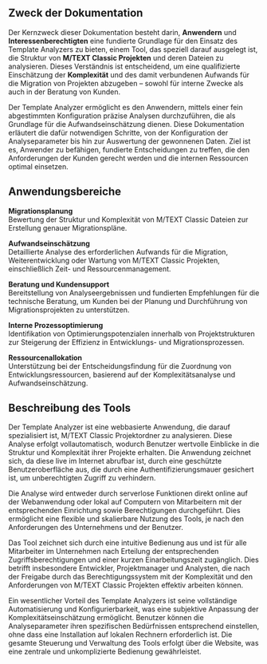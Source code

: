 ## Zweck der Dokumentation

Der Kernzweck dieser Dokumentation besteht darin, **Anwendern** und **Interessenberechtigten** eine fundierte Grundlage für den Einsatz des Template Analyzers zu bieten, einem Tool, das speziell darauf ausgelegt ist, die Struktur von **M/TEXT Classic Projekten** und deren Dateien zu analysieren. Dieses Verständnis ist entscheidend, um eine qualifizierte Einschätzung der **Komplexität** und des damit verbundenen Aufwands für die Migration von Projekten abzugeben – sowohl für interne Zwecke als auch in der Beratung von Kunden. 

Der Template Analyzer ermöglicht es den Anwendern, mittels einer fein abgestimmten Konfiguration präzise Analysen durchzuführen, die als Grundlage für die Aufwandseinschätzung dienen. Diese Dokumentation erläutert die dafür notwendigen Schritte, von der Konfiguration der Analyseparameter bis hin zur Auswertung der gewonnenen Daten. Ziel ist es, Anwender zu befähigen, fundierte Entscheidungen zu treffen, die den Anforderungen der Kunden gerecht werden und die internen Ressourcen optimal einsetzen.

## Anwendungsbereiche

**Migrationsplanung**\
Bewertung der Struktur und Komplexität von M/TEXT Classic Dateien zur Erstellung genauer Migrationspläne.

**Aufwandseinschätzung**\
Detaillierte Analyse des erforderlichen Aufwands für die Migration, Weiterentwicklung oder Wartung von M/TEXT Classic Projekten, einschließlich Zeit- und Ressourcenmanagement.

**Beratung und Kundensupport**\
Bereitstellung von Analyseergebnissen und fundierten Empfehlungen für die technische Beratung, um Kunden bei der Planung und Durchführung von Migrationsprojekten zu unterstützen.

**Interne Prozessoptimierung**\
Identifikation von Optimierungspotenzialen innerhalb von Projektstrukturen zur Steigerung der Effizienz in Entwicklungs- und Migrationsprozessen.

**Ressourcenallokation**\
Unterstützung bei der Entscheidungsfindung für die Zuordnung von Entwicklungsressourcen, basierend auf der Komplexitätsanalyse und Aufwandseinschätzung.

## Beschreibung des Tools

Der Template Analyzer ist eine webbasierte Anwendung, die darauf spezialisiert ist, M/TEXT Classic Projektordner zu analysieren. Diese Analyse erfolgt vollautomatisch, wodurch Benutzer wertvolle Einblicke in die Struktur und Komplexität ihrer Projekte erhalten. Die Anwendung zeichnet sich, da diese live im Internet abrufbar ist, durch eine geschützte Benutzeroberfläche aus, die durch eine Authentifizierungsmauer gesichert ist, um unberechtigten Zugriff zu verhindern.

Die Analyse wird entweder durch serverlose Funktionen direkt online auf der Webanwendung oder lokal auf Computern von Mitarbeitern mit der entsprechenden Einrichtung sowie Berechtigungen durchgeführt. Dies ermöglicht eine flexible und skalierbare Nutzung des Tools, je nach den Anforderungen des Unternehmens und der Benutzer.

Das Tool zeichnet sich durch eine intuitive Bedienung aus und ist für alle Mitarbeiter im Unternehmen nach Erteilung der entsprechenden Zugriffsberechtigungen und einer kurzen Einarbeitungszeit zugänglich. Dies betrifft insbesondere Entwickler, Projektmanager und Analysten, die nach der Freigabe durch das Berechtigungssystem mit der Komplexität und den Anforderungen von M/TEXT Classic Projekten effektiv arbeiten können.

Ein wesentlicher Vorteil des Template Analyzers ist seine vollständige Automatisierung und Konfigurierbarkeit, was eine subjektive Anpassung der Komplexitätseinschätzung ermöglicht. Benutzer können die Analyseparameter ihren spezifischen Bedürfnissen entsprechend einstellen, ohne dass eine Installation auf lokalen Rechnern erforderlich ist. Die gesamte Steuerung und Verwaltung des Tools erfolgt über die Website, was eine zentrale und unkomplizierte Bedienung gewährleistet.
